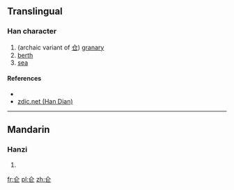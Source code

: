 ==Translingual==

===Han character===
{{Han char|rn=9|rad=人|as=04|sn=6|four=|canj=人尸一 (OSM)|ids=⿱[[艸]][[仺]]}}

# (archaic variant of [[仓]]) [[granary]]
# [[berth]]
# [[sea]]

====References====
* {{Han ref|kx=0094.230|dkj=00415|dj=0200.140|hdz=10116.050|uh=4EFA|ud=20218}}
*[http://www.zdic.net/zd/zi/ZdicE4ZdicBBZdicBA.htm zdic.net (Han Dian)]

----

==Mandarin==

===Hanzi===
{{cmn-hanzi|pin=[[cāng]] ([[cang1]])|wg=ts'ang<sup>1</sup>}}

# {{defn|lang=cmn|sort=人04}}

[[fr:仺]]
[[pl:仺]]
[[zh:仺]]